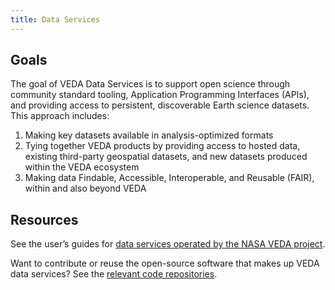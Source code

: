 ```yaml
---
title: Data Services
---
```


## Goals

The goal of VEDA Data Services is to support open science through community standard tooling, Application Programming Interfaces (APIs), and providing access to persistent, discoverable Earth science datasets. This approach includes:

1. Making key datasets available in analysis-optimized formats
2. Tying together VEDA products by providing access to hosted data, existing third-party geospatial datasets, and new datasets produced within the VEDA ecosystem
4. Making data Findable, Accessible, Interoperable, and Reusable (FAIR), within and also beyond VEDA

## Resources

See the user's guides for [data services operated by the NASA VEDA project](/users-guide/data-services/index.qmd).

Want to contribute or reuse the open-source software that makes up VEDA data services? See the [relevant code repositories](/open-source-ecosystem/repositories.html#data-services).
